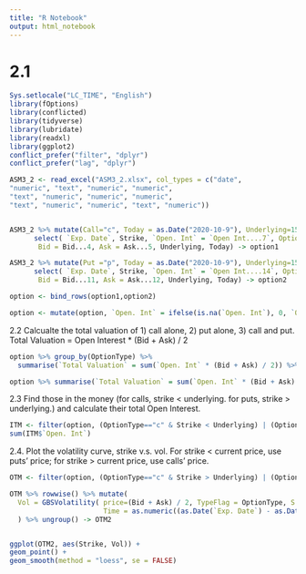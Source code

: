 ```yaml
---
title: "R Notebook"
output: html_notebook
---
```



# 2.1
```r
Sys.setlocale("LC_TIME", "English")
library(fOptions)
library(conflicted)
library(tidyverse)
library(lubridate)
library(readxl)
library(ggplot2)
conflict_prefer("filter", "dplyr")
conflict_prefer("lag", "dplyr")

ASM3_2 <- read_excel("ASM3_2.xlsx", col_types = c("date",
"numeric", "text", "numeric", "numeric",
"text", "numeric", "numeric", "numeric",
"text", "numeric", "numeric", "text", "numeric")) 


ASM3_2 %>% mutate(Call="c", Today = as.Date("2020-10-9"), Underlying=1504) %>%
      select( `Exp. Date`, Strike, `Open. Int` = `Open Int....7`, OptionType = Call,
       Bid = Bid...4, Ask = Ask...5, Underlying, Today) -> option1

ASM3_2 %>% mutate(Put ="p", Today = as.Date("2020-10-9"), Underlying=1504) %>%
      select( `Exp. Date`, Strike, `Open. Int` = `Open Int....14`, OptionType = Put,
       Bid = Bid...11, Ask = Ask...12, Underlying, Today) -> option2

option <- bind_rows(option1,option2)

option <- mutate(option, `Open. Int` = ifelse(is.na(`Open. Int`), 0, `Open. Int`))

```

2.2 Calcualte the total valuation of 1) call alone, 2) put alone, 3) call and put. Total Valuation = Open Interest * (Bid + Ask) / 2
```r
option %>% group_by(OptionType) %>%
  summarise(`Total Valuation` = sum(`Open. Int` * (Bid + Ask) / 2)) %>% ungroup

option %>% summarise(`Total Valuation` = sum(`Open. Int` * (Bid + Ask) / 2))

```


2.3 Find those in the money (for calls, strike < underlying. for puts, strike > underlying.) and calculate
their total Open Interest.
```r
ITM <- filter(option, (OptionType=="c" & Strike < Underlying) | (OptionType=="p" & Strike > Underlying)) 
sum(ITM$`Open. Int`)

```



2.4. Plot the volatility curve, strike v.s. vol. For strike < current price, use puts’ price; for strike > current
price, use calls’ price.
```r
OTM <- filter(option, (OptionType=="c" & Strike > Underlying) | (OptionType=="p" & Strike < Underlying))

OTM %>% rowwise() %>% mutate(
  Vol = GBSVolatility( price=(Bid + Ask) / 2, TypeFlag = OptionType, S = Underlying, X = Strike,
                       Time = as.numeric((as.Date(`Exp. Date`) - as.Date(Today)))/365, r = 0.03, b=0)
  ) %>% ungroup() -> OTM2


ggplot(OTM2, aes(Strike, Vol)) +
geom_point() +
geom_smooth(method = "loess", se = FALSE)

```



